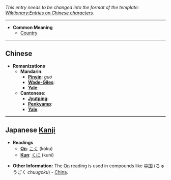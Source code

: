 ''This entry needs to be changed into the format of the template: [[Wiktionary:Entries on Chinese characters]].''
----

*'''Common Meaning'''
**[[Country]]

----

==Chinese==

*'''Romanizations'''
**'''Mandarin''':
***'''[[Pinyin]]''': ''guó''
***'''[[Wade-Giles]]''':
***'''[[Yale]]''': 
**'''Cantonese''':
***'''[[Jyutping]]''':
***'''[[Penkyamp]]''':
***'''[[Yale]]''': 

----

==Japanese [[Kanji]]== 

*'''Readings'''
**'''[[On]]''': [[こく]] (koku)
**'''[[Kun]]''': [[くに]] (kuni)

*'''Other Information:''' The [[On]] reading is used in compounds like [[中国]] (ちゅうごく ''chuugoku'') - [[China]].